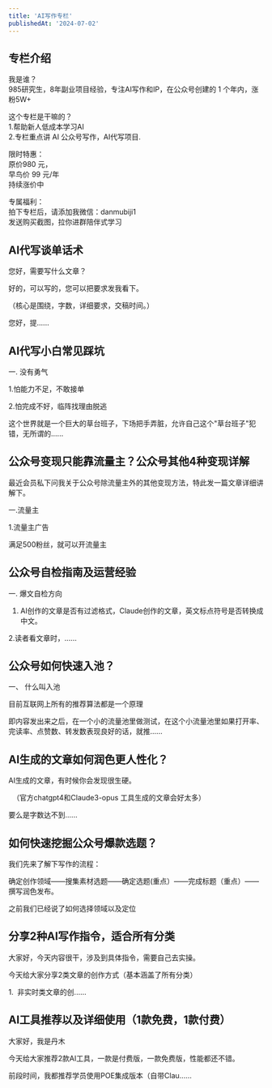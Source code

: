 ```yaml
---
title: 'AI写作专栏'
publishedAt: '2024-07-02'
---
```


## 专栏介绍

我是谁？  
985研究生，8年副业项目经验，专注AI写作和IP，在公众号创建的 1 个年内，涨粉5W+  
  
这个专栏是干嘛的？  
1.帮助新人低成本学习AI  
2.专栏重点讲 AI 公众号写作，AI代写项目.   
  
限时特惠：  
原价980 元，  
早鸟价 99 元/年  
持续涨价中  
  
专属福利：  
拍下专栏后，请添加我微信：danmubiji1  
发送购买截图，拉你进群陪伴式学习

## AI代写谈单话术
您好，需要写什么文章？

好的，可以写的，您可以把要求发我看下。

（核心是围绕，字数，详细要求，交稿时间。）

您好，提......

## AI代写小白常见踩坑
一. 没有勇气

1.怕能力不足，不敢接单

2.怕完成不好，临阵找理由脱逃

这个世界就是一个巨大的草台班子，下场把手弄脏，允许自己这个"草台班子"犯错，无所谓的......

## 公众号变现只能靠流量主？公众号其他4种变现详解
最近会员私下问我关于公众号除流量主外的其他变现方法，特此发一篇文章详细讲解下。

一.流量主

1.流量主广告

满足500粉丝，就可以开流量主

## 公众号自检指南及运营经验
一. 爆文自检方向

1. AI创作的文章是否有过滤格式，Claude创作的文章，英文标点符号是否转换成中文。

2.读者看文章时，......

## 公众号如何快速入池？
一、 什么叫入池

目前互联网上所有的推荐算法都是一个原理

即内容发出来之后，在一个小的流量池里做测试，在这个小流量池里如果打开率、完读率、点赞数、转发数表现良好的话，就推......

## AI生成的文章如何润色更人性化？
AI生成的文章，有时候你会发现很生硬。

  （官方chatgpt4和Claude3-opus 工具生成的文章会好太多）

要么是字数达不到......

## 如何快速挖掘公众号爆款选题？
我们先来了解下写作的流程：

确定创作领域——搜集素材选题——确定选题(重点）——完成标题（重点）——撰写润色发布。

之前我们已经说了如何选择领域以及定位

## 分享2种AI写作指令，适合所有分类
大家好，今天内容很干，涉及到具体指令，需要自己去实操。

今天给大家分享2类文章的创作方式（基本涵盖了所有分类）

1.  非实时类文章的创......

## AI工具推荐以及详细使用（1款免费，1款付费）
大家好，我是丹木

今天给大家推荐2款AI工具，一款是付费版，一款免费版，性能都还不错。

前段时间，我都推荐学员使用POE集成版本（自带Clau......

